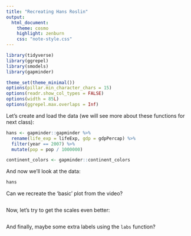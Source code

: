 ```yaml
---
title: "Recreating Hans Roslin"
output:
  html_document:
    theme: cosmo
    highlight: zenburn
    css: "note-style.css"
---
```


```r
library(tidyverse)
library(ggrepel)
library(smodels)
library(gapminder)

theme_set(theme_minimal())
options(pillar.min_character_chars = 15)
options(readr.show_col_types = FALSE)
options(width = 85L)
options(ggrepel.max.overlaps = Inf)
```

Let's create and load the data (we will see more about these functions for
next class):

```r
hans <- gapminder::gapminder %>%
  rename(life_exp = lifeExp, gdp = gdpPercap) %>%
  filter(year == 2007) %>%
  mutate(pop = pop / 1000000)

continent_colors <- gapminder::continent_colors
```

And now we'll look at the data:

```r
hans
```

Can we recreate the 'basic' plot from the video?

```r

```

Now, let's try to get the scales even better:

```r

```

And finally, maybe some extra labels using the `labs` function?

```r

```
